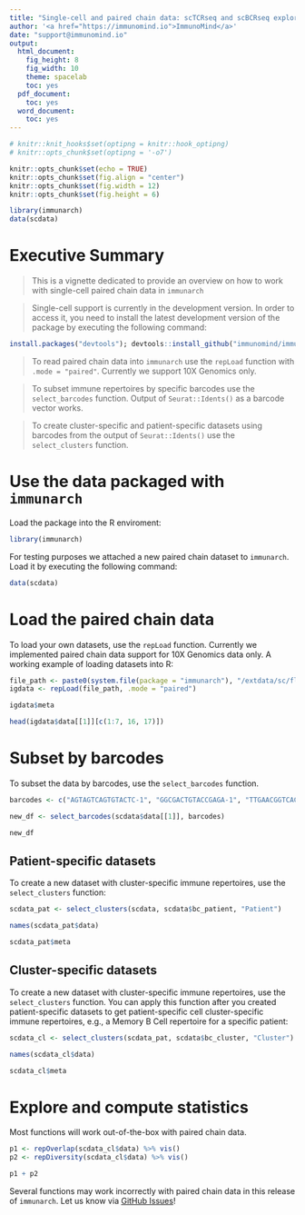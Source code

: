 ```yaml
---
title: "Single-cell and paired chain data: scTCRseq and scBCRseq exploration"
author: '<a href="https://immunomind.io">ImmunoMind</a>'
date: "support@immunomind.io"
output:
  html_document:
    fig_height: 8
    fig_width: 10
    theme: spacelab
    toc: yes
  pdf_document:
    toc: yes
  word_document:
    toc: yes
---
```



<!--
%\VignetteEngine{knitr::rmarkdown}
%\VignetteIndexEntry{Working with data in immunarch}
%\VignettePackage{immunarch}
-->



```r
# knitr::knit_hooks$set(optipng = knitr::hook_optipng)
# knitr::opts_chunk$set(optipng = '-o7')

knitr::opts_chunk$set(echo = TRUE)
knitr::opts_chunk$set(fig.align = "center")
knitr::opts_chunk$set(fig.width = 12)
knitr::opts_chunk$set(fig.height = 6)

library(immunarch)
data(scdata)
```


# Executive Summary

> This is a vignette dedicated to provide an overview on how to work with single-cell paired chain data in `immunarch`

> Single-cell support is currently in the development version. In order to access it, you need to install the latest development version of the package  by executing the following command: 

```r
install.packages("devtools"); devtools::install_github("immunomind/immunarch", ref="dev")
```

> To read paired chain data into `immunarch` use the `repLoad` function with `.mode = "paired"`. Currently we support 10X Genomics only.

> To subset immune repertoires by specific barcodes use the `select_barcodes` function. Output of `Seurat::Idents()` as a barcode vector works.

> To create cluster-specific and patient-specific datasets using barcodes from the output of `Seurat::Idents()` use the `select_clusters` function.


# Use the data packaged with `immunarch`

Load the package into the R enviroment:
```r
library(immunarch)
```

For testing purposes we attached a new paired chain dataset to `immunarch`. Load it by executing the following command:

```r
data(scdata)
```

# Load the paired chain data

To load your own datasets, use the `repLoad` function. Currently we implemented paired chain data support for 10X Genomics data only. A working example of loading datasets into R:

```r
file_path <- paste0(system.file(package = "immunarch"), "/extdata/sc/flu.csv.gz")
igdata <- repLoad(file_path, .mode = "paired")

igdata$meta

head(igdata$data[[1]][c(1:7, 16, 17)])
```

# Subset by barcodes

To subset the data by barcodes, use the `select_barcodes` function.

```r
barcodes <- c("AGTAGTCAGTGTACTC-1", "GGCGACTGTACCGAGA-1", "TTGAACGGTCACCTAA-1")

new_df <- select_barcodes(scdata$data[[1]], barcodes)

new_df
```

## Patient-specific datasets

To create a new dataset with cluster-specific immune repertoires, use the `select_clusters` function:

```r
scdata_pat <- select_clusters(scdata, scdata$bc_patient, "Patient")

names(scdata_pat$data)

scdata_pat$meta
```

## Cluster-specific datasets

To create a new dataset with cluster-specific immune repertoires, use the `select_clusters` function. You can apply this function after you created patient-specific datasets to get patient-specific cell cluster-specific immune repertoires, e.g., a Memory B Cell repertoire for a specific patient:

```r
scdata_cl <- select_clusters(scdata_pat, scdata$bc_cluster, "Cluster")

names(scdata_cl$data)

scdata_cl$meta
```

# Explore and compute statistics

Most functions will work out-of-the-box with paired chain data.

```r
p1 <- repOverlap(scdata_cl$data) %>% vis()
p2 <- repDiversity(scdata_cl$data) %>% vis()

p1 + p2
```

Several functions may work incorrectly with paired chain data in this release of `immunarch`. Let us know via [GitHub Issues](http://github.com/immunomind/immunarch/issues)!

